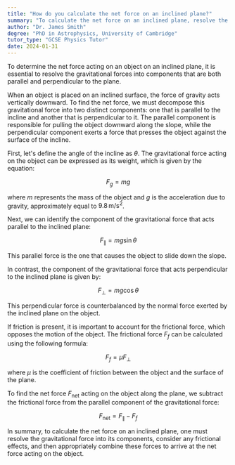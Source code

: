 ```yaml
---
title: "How do you calculate the net force on an inclined plane?"
summary: "To calculate the net force on an inclined plane, resolve the forces parallel and perpendicular to the plane."
author: "Dr. James Smith"
degree: "PhD in Astrophysics, University of Cambridge"
tutor_type: "GCSE Physics Tutor"
date: 2024-01-31
---
```


To determine the net force acting on an object on an inclined plane, it is essential to resolve the gravitational forces into components that are both parallel and perpendicular to the plane.

When an object is placed on an inclined surface, the force of gravity acts vertically downward. To find the net force, we must decompose this gravitational force into two distinct components: one that is parallel to the incline and another that is perpendicular to it. The parallel component is responsible for pulling the object downward along the slope, while the perpendicular component exerts a force that presses the object against the surface of the incline.

First, let's define the angle of the incline as $\theta$. The gravitational force acting on the object can be expressed as its weight, which is given by the equation:

$$ F_g = mg $$

where $m$ represents the mass of the object and $g$ is the acceleration due to gravity, approximately equal to $9.8 \, \text{m/s}^2$.

Next, we can identify the component of the gravitational force that acts parallel to the inclined plane:

$$ F_{\parallel} = mg \sin \theta $$

This parallel force is the one that causes the object to slide down the slope.

In contrast, the component of the gravitational force that acts perpendicular to the inclined plane is given by:

$$ F_{\perp} = mg \cos \theta $$

This perpendicular force is counterbalanced by the normal force exerted by the inclined plane on the object.

If friction is present, it is important to account for the frictional force, which opposes the motion of the object. The frictional force $F_f$ can be calculated using the following formula:

$$ F_f = \mu F_{\perp} $$

where $\mu$ is the coefficient of friction between the object and the surface of the plane.

To find the net force $F_{\text{net}}$ acting on the object along the plane, we subtract the frictional force from the parallel component of the gravitational force:

$$ F_{\text{net}} = F_{\parallel} - F_f $$

In summary, to calculate the net force on an inclined plane, one must resolve the gravitational force into its components, consider any frictional effects, and then appropriately combine these forces to arrive at the net force acting on the object.
    